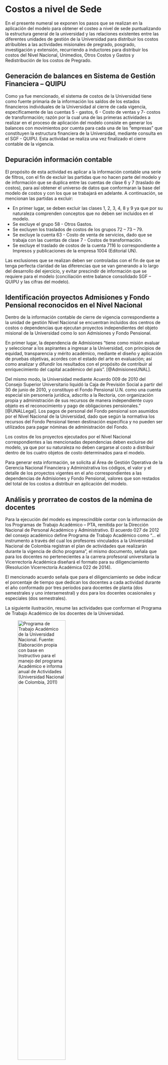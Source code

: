 # Costos a nivel de Sede

En el presente numeral se exponen los pasos que se realizan en la aplicación del modelo para obtener el costeo a nivel de sede puntualizando la estructura general de la universidad y las relaciones existentes entre las diferentes unidades de gestión de la Universidad para distribuir los costos atribuibles a las actividades misionales de pregrado, posgrado, investigación y extensión, recurriendo a inductores para distribuir los costos del Nivel Nacional, Unimedios, Otros Costos y Gastos y Redistribución de los costos de Pregrado.

## Generación de balances en Sistema de Gestión Financiera -- QUIPU

Como ya fue mencionado, el sistema de costos de la Universidad tiene como fuente primaria de la información los saldos de los estados financieros individuales de la Universidad al cierre de cada vigencia, específicamente de las cuentas 5 - gastos, 6 - Costo de ventas y 7- costos de transformación; razón por la cual una de las primeras actividades a realizar en el proceso de aplicación del modelo consiste en generar los balances con movimientos por cuenta para cada una de las "empresas" que constituyen la estructura financiera de la Universidad, mediante consulta en el SGF - QUIPU. Esta actividad se realiza una vez finalizado el cierre contable de la vigencia.

## Depuración información contable

El propósito de esta actividad es aplicar a la información contable una serie de filtros, con el fin de excluir las partidas que no hacen parte del modelo y de información que se duplica entre las cuentas de clase 6 y 7 (traslado de costos), para así obtener el universo de datos que conformaran la base del modelo de costos y con los que se trabajará en adelante. A continuación, se mencionan las partidas a excluir:

-   En primer lugar, se deben excluir las clases 1, 2, 3, 4, 8 y 9 ya que por su naturaleza comprenden conceptos que no deben ser incluidos en el modelo.
-   Se excluye el grupo 58 - Otros Gastos.
-   Se excluyen los traslados de costos de los grupos 72 -- 73 -- 79.
-   Se excluye la cuenta 63 - Costo de venta de servicios, dado que se trabaja con las cuentas de clase 7 - Costos de transformación.
-   Se excluye el traslado de costos de la cuenta 7116 lo correspondiente a Impresos y publicaciones de la empresa 1004 (Editorial UN).

Las exclusiones que se realizan deben ser controladas con el fin de que se tenga perfecta claridad de las diferencias que se van generando a lo largo del desarrollo del ejercicio, y evitar prescindir de información que se requiere para el modelo (conciliación entre balance consolidado SGF -- QUIPU y las cifras del modelo).

## Identificación proyectos Admisiones y Fondo Pensional reconocidos en el Nivel Nacional

Dentro de la información contable de cierre de vigencia correspondiente a la unidad de gestión Nivel Nacional se encuentran incluidos dos centros de costos o dependencias que ejecutan proyectos independientes del objeto misional de la Universidad como lo son Admisiones y Fondo Pensional.

En primer lugar, la dependencia de Admisiones "tiene como misión evaluar y seleccionar a los aspirantes a ingresar a la Universidad, con principios de equidad, transparencia y mérito académico, mediante el diseño y aplicación de pruebas objetivas, acordes con el estado del arte en evaluación; así como analizar y difundir los resultados con el propósito de contribuir al enriquecimiento del capital académico del país". [@AdmisionesUNAL].

Del mismo modo, la Universidad mediante Acuerdo 009 de 2010 del Consejo Superior Universitario liquidó la Caja de Previsión Social a partir del 30 de junio de 2010, y constituyo el Fondo Pensional U.N. como una cuenta especial sin personería jurídica, adscrito a la Rectoría, con organización propia y administración de sus recursos de manera independiente cuyo objeto es el reconocimiento y pago de obligaciones pensionales." [@UNALLegal]. Los pagos de personal del Fondo pensional son asumidos por el Nivel Nacional de la Universidad, dado que según la normativa los recursos del Fondo Pensional tienen destinación específica y no pueden ser utilizados para pagar nóminas de administración del Fondo.

Los costos de los proyectos ejecutados por el Nivel Nacional correspondientes a las mencionadas dependencias deben excluirse del modelo, ya que por su naturaleza no deben cargarse al costo a distribuir dentro de los cuatro objetos de costo determinados para el modelo.

Para generar esta información, se solicita al Área de Gestión Operativa de la Gerencia Nacional Financiera y Administrativa los códigos, el valor y el detalle de los proyectos vigentes en el año correspondientes a las dependencias de Admisiones y Fondo Pensional, valores que son restados del total de los costos a distribuir en aplicación del modelo.

## Análisis y prorrateo de costos de la nómina de docentes

Para la ejecución del modelo es imprescindible contar con la información de los Programas de Trabajo Académico -- PTA, remitida por la Dirección Nacional de Personal Académico y Administrativo. El acuerdo 027 de 2012 del consejo académico define Programa de Trabajo Académico como "... el instrumento a través del cual los profesores vinculados a la Universidad Nacional de Colombia registran el plan de actividades que realizarán durante la vigencia de dicho programa", el mismo documento, señala que para los docentes no pertenecientes a la carrera profesoral universitaria la Vicerrectoría Académica diseñará el formato para su diligenciamiento (Resolución Vicerrectoría Académica 022 de 2014).

El mencionado acuerdo señala que para el diligenciamiento se debe indicar el porcentaje de tiempo que dedican los docentes a cada actividad durante el año conformado por tres períodos para docentes de planta (dos semestrales y uno intersemestral) y dos para los docentes ocasionales y especiales (dos semestrales).

La siguiente ilustración, resume las actividades que conforman el Programa de Trabajo Académico de los docentes de la Universidad.

![Programa de Trabajo Académico de la Universidad Nacional. Fuente: Elaboración propia con base en Instructivo para el manejo del programa Académico e informa anual de Actividades (Universidad Nacional de Colombia, 2011)](IlustracionesCostos/ilustracion4.png "Programa de Trabajo Académico de la Universidad Nacional"){fig-align="center" width="60%"}

Es necesario conciliar la información reportada por la Dirección Nacional de Personal Académico y Administrativo y los saldos generados a través del SGF QUIPU, para ello se comparan los valores reportados en el PTA con los saldos contables correspondientes a los costos de personal docente de la respectiva vigencia, discriminando los costos del personal docente por objeto de costos (Pregrado, Posgrado, Investigación, y Extensión), así como por sede (sedes andinas y sedes de presencia nacional).

La información recibida de Dirección Nacional de Personal Académico y Administrativo se encuentra clasificada de la siguiente manera:

-   Programa de Trabajo Académico - Aprobado

    -   Información con estatus aprobada y debidamente identificada dentro de las cuatro actividades misionales la cual no requiere distribución a través de inductores.

    -   Información aprobada con estatus "sin información" en las actividades denominadas "Actividad docente presencial", "Otras actividades docentes" y "Proyectos de investigación, Creación y extensión", se presentan cuando los docentes no identifican una asociación misional específica de la actividad adelantada, para la cual se hace necesario realizar una distribución del saldo entre el peso de las actividades misionales que sí están identificadas.

-   Programa de Trabajo Académico -- No Aprobado

    -   Adicionalmente, existe información catalogada como "PTA en otros Estados" que recoge situaciones como docentes (de planta, ocasionales y especiales) que tienen sus Programas de Trabajo Académico en estados diferentes a aprobado, lo anterior puede presentarse por que el docente no diligenció el PTA, o porque el mismo no fue aprobado por su jefe en la Unidad Académica Básica o el decano de la facultad.

    Para la distribución de la información denominada "PTA en otros estados" se procede a efectuar un cálculo porcentual del costo correspondiente a cada una de las siete actividades reportadas en el PTA. De acuerdo a las participaciones calculadas de cada actividad en el PTA, se distribuye el valor de "PTA en otros estados".

De esta manera se obtiene la distribución total del costo informado por la Dirección Nacional de Personal Académico y administrativo dentro de las actividades misionales.

Esta actividad se debe realizar por separado para docentes de planta y docentes ocasionales y especiales, toda vez que los últimos deben reportar únicamente costos en actividades de formación de pregrado y posgrado.

-   Distribución diferencia del PTA con contabilidad

Como se mencionó previamente, es necesario realizar la distribución de la diferencia presentada entre los saldos contables de los costos de personal docente y la información reportada en el PTA, ya que el modelo se desarrolla con base en la información contable arrojada por el SGF--QUIPU. Dicha diferencia se distribuye teniendo en cuenta el porcentaje de participación del costo correspondiente a las siete actividades establecidas en el PTA.

-   Distribución en actividades misionales

Tomando en cuenta que para el modelo de costos se han definido cuatro objetos de costos de acuerdo con las actividades misionales de la Universidad (Pregrado, Posgrado, Extensión e Investigación y creación artística), es necesario distribuir los costos de personal del PTA, en términos de estas actividades.

Para lo anterior, se distribuyen los costos de: actividad académico administrativa, formación y actualización, otros, situaciones especiales y otras actividades, entre las demás actividades de manera proporcional, dado que las primeras se derivan de las actividades misionales de la Universidad, de forma tal que finalmente el total del costo de personal este distribuido tan solo en las siguientes actividades por sede:

-   Actividad docente presencial y otras actividades docentes -- Pregrado.
-   Actividad docente presencial y otras actividades docentes -- Posgrado.
-   Proyectos de Creación / Investigación.
-   Proyectos de Extensión.

![Distribución Información PTA a Actividades Misionales. Fuente: Elaboración propia](IlustracionesCostos/ilustracion5.png "Distribución Información PTA a Actividades Misionales"){width="70%" fig-align="center"}

## Costos asignados de la gestión general de la Universidad

A continuación, se abordarán las diferentes distribuciones propias de la gestión general y la estructura de la universidad necesarias para asignar costos a las actividades de pregrado, posgrado, investigación y extensión que se presentan así:

-   Redistribución de costos de pregrado a actividades misionales
-   Distribución nivel nacional y Unimedios
-   Asignación de costos indirectos a misionales

### Redistribución de costos de pregrado a las actividades misionales

De acuerdo con la normativa contable la universidad reconoce en las cuentas de clase 7 costos de transformación las erogaciones que de acuerdo con su origen y soportes corresponden a las actividades misionales, para lo cual el catálogo de cuentas contables identifica de manera separada la información para pregrado, posgrado, investigación y extensión.

Sin embargo, se presentan erogaciones para las cuales no es fácil identificar a cuál de las cuatro actividades misionales de la Universidad corresponden, dado que por su naturaleza afectarían todas o a algunas de las mismas, en estos casos los reconocimientos contables se realizan en su totalidad en las cuentas de costos de pregrado. Ejemplo de esta circunstancia son los costos de la nómina de docentes, dado que cuando la información llega a las áreas financieras para su reconocimiento, la misma no se encuentra discriminada entre pregrado, posgrado, investigación y extensión.

Con base en lo anterior, los costos reconocidos contablemente en las actividades misionales de posgrado, investigación y extensión se tomarán como costos directos y no serán objeto de ninguna distribución; y los costos reconocidos contablemente en las cuentas de costos de pregrado se distribuyen en las cuatro actividades misionales de la Universidad, tomando como inductores los definidos previamente en el presente documento. (Ver @tbl-Inductores).

![Distribución costos de pregrado a demás actividades misionales. Fuente: Elaboración propia](IlustracionesCostos/ilustracion6.png "Distribución costos de pregrado a demás actividades misionales"){width="70%" fig-align="center"}

### Distribución de los costos de Nivel Nacional y Unimedios

Corresponde a los costos del Nivel Nacional y Unimedios que son asignados a las nueve sedes y unidades especiales, esta distribución se hace teniendo en cuenta que las áreas del nivel nacional como la rectoría, vicerrectorías, la dirección de personal académico y administrativo, la dirección de programas de posgrado, la Gerencia Nacional Financiera y Administrativa, Planeación Nacional, Dirección Jurídica Nacional, entre otras, ejecutan actividades de gestión, dirección, administración y/o de coordinación necesarias para el cumplimiento de las actividades misionales de la Universidad y el correcto funcionamiento de las facultades y los programas curriculares; así mismo, Unimedios hace labores de divulgación de las actividades misionales, por lo que estos costos se distribuyen a las sedes, y unidades especiales, los cuales, en el caso de las sedes, se asignarán posteriormente a las facultades con base en los inductores determinados para tal fin.

Para esta distribución se definieron nuevos inductores de costos, toda vez que no es posible usar inductores como número de estudiantes, o número de docentes ya que en el Nivel Nacional y en Unimedios no se encuentran estas figuras, por lo que se han definido usar los porcentajes de asignación relacionados en la @tbl-Inductores.

Para la distribución de los costos del Nivel Nacional se toman los costos totales de dicha unidad de gestión por cada una de las agrupaciones y se dividen entre la suma de los costos y gastos totales de las sedes, Unimedios, Unisalud, Editorial Fondo Pensional, y Regalías.

Para el caso del Fondo Pensional, en atención a la normatividad especial que lo reglamenta, el Nivel Nacional asume los gastos de personal y gastos generales que requiere el fondo para su funcionamiento, sin embargo, estos gastos se deben trasladar del Nivel Nacional a los costos propios del Fondo Pensional, para así determinar los costos a asignar por los servicios prestados por el Nivel Nacional.

De esta manera, el Nivel Nacional distribuye todos sus costos, multiplicando la tasa de asignación por el costo de cada agrupación en cada sede por Actividad misional (Pregrado, Posgrado, Investigación y Extensión) y a Unimedios, Unisalud, Fondo Pensional, Editorial y Regalías.

A continuación, se asignan los costos de Unimedios a las sedes de la Universidad. Para que el modelo continúe siendo consistente, se siguen aplicando los mismos inductores del paso anterior, basado en los costos que cada sede tiene en cada agrupación. Continuando con la lógica que fue usada en la distribución realizada en el del Nivel Nacional a las sedes. Es importante precisar que por sus operaciones Unimedios concentra sus costos en actividades diferentes a las cuatro actividades misionales, por lo que serán catalogadas como "Otros Costos y Gastos", que a su vez serán distribuidos en las sedes a las cuatro actividades misionales.

Se obtiene la tasa de asignación tomando los costos de Unimedios y se dividen entre la suma de los "Otros Costos y Gastos" por sede y por agrupación. De esta manera, Unimedios distribuye todos sus costos. Multiplicando la tasa de asignación por el costo de cada agrupación en cada sede.

![Distribución de costos del Nivel Nacional y Unimedios. Fuente: Elaboración propia](IlustracionesCostos/ilustracion7.png "Distribución de costos del Nivel Nacional y Unimedios"){width="70%" fig-align="center"}

Del total de los costos reconocidos en la contabilidad de la Universidad se excluyen en el nivel de sedes, los costos de UNISALUD, EDITORIAL, FONDO PENSIONAL y REGALIAS más los costos asignados a estas unidades de gestión del Nivel Nacional y Unimedios (costos de proyectos), lo anterior por no tener relación con las actividades misionales de la Universidad.

### Asignación de costos indirectos de las sedes a actividades misionales

El último paso en el proceso de construcción del modelo de costos a nivel de sede es la distribución de los costos indirectos reconocidos contablemente en cada una de las sedes, a los costos misionales de las mismas estos costos indirectos son aquellos catalogados como "otros costos y gastos". Para ello, se usan los mismos inductores definidos para la distribución de los costos de pregrado (@tbl-Inductores).

![Distribución de Costos Indirectos a Actividades Misionales. Fuente: Elaboración propia](IlustracionesCostos/ilustracion8.png "Distribución de Costos Indirectos a Actividades Misionales"){width="70%" fig-align="center"}

Una vez realizadas estas distribuciones, sumada con los costos del PTA, se obtienen las estructuras de costos para las nueve sedes de la Universidad, esto es el costo final de cada una de las cuatro actividades misionales en las diferentes sedes.

